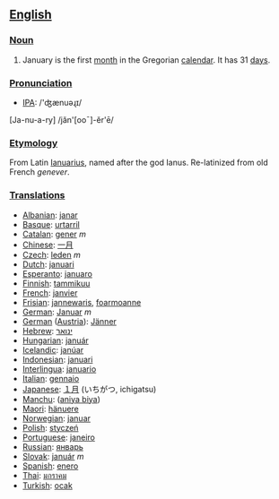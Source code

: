 == [[English]] ==

=== [[Noun]] ===
#January is the first [[month]] in the Gregorian [[calendar]]. It has 31 [[day]]s.

=== [[Pronunciation]] ===
*[[w:IPA|IPA]]: /'ʤænuəɻɪ/
[Ja-nu-a-ry] /jăn'[ooˉ]-ĕr'ē/

=== [[Etymology]] ===
From Latin [[Ianuarius]], named after the god Ianus. Re-latinized from old French ''genever''.

=== [[Translations]] ===
*[[Albanian]]: [[janar]]
*[[Basque]]: [[urtarril]]
*[[Catalan]]: [[gener]] ''m''
*[[Chinese]]: [[一月]]
*[[Czech]]: [[leden]] ''m''
*[[Dutch]]: [[januari]]
*[[Esperanto]]: [[januaro]]
*[[Finnish]]: [[tammikuu]]
*[[French]]: [[janvier]]
*[[Frisian]]: [[jannewaris]], [[foarmoanne]]
*[[German]]: [[Januar]] ''m''
*[[German]] ([[Austria]]): [[Jänner]]
*[[Hebrew]]: [[ינואר]]
*[[Hungarian]]: [[január]]
*[[Icelandic]]: [[janúar]]
*[[Indonesian]]: [[januari]]
*[[Interlingua]]: [[januario]]
*[[Italian]]: [[gennaio]]
*[[Japanese]]: [[１月]] (いちがつ, ichigatsu)
*[[Manchu]]: ([[aniya biya]])
*[[Maori]]: [[hänuere]]
*[[Norwegian]]: [[januar]]
*[[Polish]]: [[styczeń|stycze&#324;]]
*[[Portuguese]]: [[janeiro]]
*[[Russian]]: [[январь]]
*[[Slovak]]: [[január]] ''m''
*[[Spanish]]: [[enero]]
*[[Thai]]: [[มกราคม]]
*[[Turkish]]: [[ocak]]